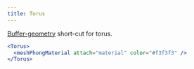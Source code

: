 ```yaml
---
title: Torus
---
```


[Buffer-geometry](https://threejs.org/docs/index.html#api/en/core/BufferGeometry) short-cut for torus.

```jsx
<Torus>
  <meshPhongMaterial attach="material" color="#f3f3f3" />
</Torus>
```

<StoryBook lib="drei" id="shapes--torus" />

